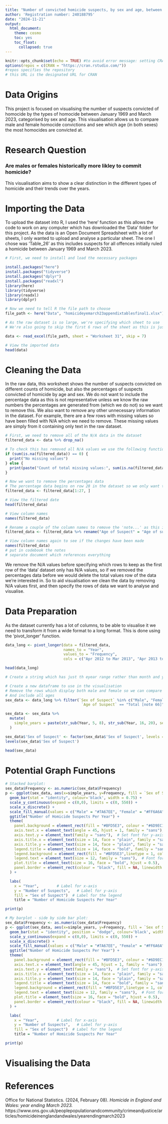 ```yaml
---
title: "Number of convicted homicide suspects, by sex and age, between 1969 and 2023"
author: 'Registration number: 240188795'
date: "2024-11-21"
output:
  html_document:
    theme: cosmo
    toc: yes
    toc_float: 
      collapsed: true
---
```


```r
knitr::opts_chunk$set(echo = TRUE) #to avoid error message: setting CRAN without a mirror
options(repos = c(CRAN = "https://cran.rstudio.com/")) 
#repos specifies the repository 
# this URL is the designated URL for CRAN 
```

# Data Origins
This project is focused on visualising the number of suspects convicted of homocide by the types of homocide between January 1969 and March 2023, categorised by sex and age. This visualisation allows us to compare male and female homocide convictions and see which age (in both sexes) the most homocides are convicted at.

# Research Question
### Are males or females historically more likley to commit homicide?
This visualisation aims to show a clear distinction in the different types of homicide and their trends over the years.

# Importing the Data
To upload the dataset into R, I used the 'here' function as this allows the code to work on any computer which has downloaded the 'Data' folder for this project. 
As the data is an Open Document Spreadsheet with a lot of sheets, I only wanted to upload and analyse a particular sheet. The one I chose was 'Table_26' as this includes suspects for all offences initially ruled a homicide between January 1969 and March 2023. 

```r
# First, we need to install and load the necessary packages

install.packages("here")
install.packages("tidyverse")
install.packages("dplyr")
install.packages("readxl") 
library(here)
library(tidyverse)
library(readxl)
library(dplyr)

# Now we need to tell R the file path to choose
file_path <- here("Data", "homicideyemarch23appendixtablesfinal1.xlsx")

# As the raw dataset is so large, we're specifying which sheet to use
# We're also going to skip the first 6 rows of the sheet as this is just information about the table

data <- read_excel(file_path, sheet = "Worksheet 31", skip = 7)

# View the imported data
head(data)
```

# Cleaning the Data
In the raw data, this worksheet shows the number of suspects convicted on different counts of homicide, but also the percentages of suspects convicted of homicide by age and sex. We do not want to include the percentage data as this is not representative unless we know the raw numbers the percentages are generated from (which we do not) so we want to remove this. We also want to remove any other unnecessary information in the dataset. For example, there are a few rows with missing values so have been filled with N/A which we need to remove. These missing values are simply from it containing only text in the raw dataset.

```r

# First, we need to remove all of the N/A data in the dataset
filtered_data <- data %>% drop_na() 

# To check this has removed all N/A values we use the following function
if (sum(is.na(filtered_data)) == 0) {
  print("No missing values")
} else {
  print(paste("Count of total missing values:", sum(is.na(filtered_data))))
}

# Now we want to remove the percentages data
# The percentage data begins on row 28 in the dataset so we only want to include rows 1 to 27
filtered_data <- filtered_data[1:27, ]

# View the filtered date
head(filtered_data)

# View column names
names(filtered_data)

# Rename a couple of the column names to remove the 'note...' as this is only relevant when viewing the data in Excel
filtered_data <- filtered_data %>% rename("Age of Suspect" = "Age of suspect [note 65]", "Apr 2020 to Mar 2021" = "Apr 2020 to Mar 2021 [note 66]") 

# View column names again to see if the changes have been made
names(filtered_data)
# put in codebook the notes
# separate document which references everything 
```
We remove the N/A values before specifying which rows to keep as the first row of the 'data' dataset only has N/A values, so if we removed the percentages data before we would delete the total values row of the data we're interested in. So to aid visualisation we clean the data by removing N/A values first, and then specify the rows of data we want to analyse and visualise.

# Data Preparation
As the dataset currently has a lot of columns, to be able to visualise it we need to transform it from a wide format to a long format. This is done using the 'pivot_longer' function.

```r
data_long <- pivot_longer(data = filtered_data, 
                          names_to = "Year",
                          values_to = "Frequency",
                          cols = c("Apr 2012 to Mar 2013", "Apr 2013 to Mar 2014", "Apr 2014 to Mar 2015", "Apr 2015 to Mar 2016", "Apr 2016 to Mar 2017", "Apr 2017 to Mar 2018", "Apr 2018 to Mar 2019", "Apr 2019 to Mar 2020", "Apr 2020 to Mar 2021", "Apr 2021 to Mar 2022", "Apr 2022 to Mar 2023"))

head(data_long)
```

```r
# Create a string which has just th eyear range rather than month and year so it is easier to visualise on a graph


```

```r
# Create a new dataframe to use in the visualisation
# Remove the rows which display both male and female so we can compare just male and female
# And include all ages 
sex_data <- data_long %>% filter(`Sex of Suspect` %in% c("Male", "Female") &
                                  `Age of Suspect` == "Total [note 66]")

sex_data <- sex_data %>%
  mutate(
    simple_years = paste(str_sub(Year, 5, 8), str_sub(Year, 16, 20), sep = "-") # Directly create simple_years
  )

sex_data$'Sex of Suspect' <- factor(sex_data$'Sex of Suspect', levels = c("Female", "Male"))
levels(sex_data$'Sex of Suspect')

head(sex_data)
```

# Potential Graph Functions

```r

# Stacked barplot:
sex_data$Frequency <- as.numeric(sex_data$Frequency)
p <- ggplot(sex_data, aes(x=simple_years, y=Frequency, fill = `Sex of Suspect`)) +
  geom_bar(stat = "identity", colour='black', width = 0.75) +
  scale_y_continuous(expand = c(0,0), limits = c(0, 550)) +
  scale_x_discrete() + 
  scale_fill_manual(values = c("Male" = "#7A67EE", "Female" = "#FF6A6A")) +
  ggtitle("Number of Homicide Suspects Per Year") + 
  theme(
    panel.background = element_rect(fill = "#BFD5E3", colour = "#6D9EC1", linetype = "solid"),
    axis.text.x = element_text(angle = 45, hjust = 1, family = "sans"),
    axis.text.y = element_text(family = "sans"),  # Set font for y-axis labels
    axis.title.x = element_text(size = 14, face = "plain", family = "sans"),  # Font for x-axis title
    axis.title.y = element_text(size = 14, face = "plain", family = "sans"),  # Font for y-axis title
    legend.title = element_text(size = 14, face = "bold", family = "sans"),  # Font for legend title
    legend.background = element_rect(fill = "#BFD5E3",linetype = 1, colour = "black", linewidth = 1),
    legend.text = element_text(size = 12, family = "sans"),  # Font for legend labels
    plot.title = element_text(size = 16, face = "bold", hjust = 0.5),
    panel.border = element_rect(colour = "black", fill = NA, linewidth = 2)
  ) +

  labs(
    x = "Year",        # Label for x-axis
    y = "Number of Suspects",   # Label for y-axis
    fill = "Sex of Suspect")  # Label for the legend
    title = "Number of Homicide Suspects Per Year"

print(p)
```
```r
# My barplot - side by side bar plot:
sex_data$Frequency <- as.numeric(sex_data$Frequency)
p <- ggplot(sex_data, aes(x=simple_years, y=Frequency, fill = `Sex of Suspect`)) +
  geom_bar(stat = "identity", position = "dodge", colour='black', width = 0.75) +
  scale_y_continuous(expand = c(0,0), limits = c(0, 550)) +
  scale_x_discrete() + 
  scale_fill_manual(values = c("Male" = "#7A67EE", "Female" = "#FF6A6A")) +
  ggtitle("Number of Homicide Suspects Per Year") + 
  theme(
    panel.background = element_rect(fill = "#BFD5E3", colour = "#6D9EC1", linetype = "solid"),
    axis.text.x = element_text(angle = 45, hjust = 1, family = "sans"),
    axis.text.y = element_text(family = "sans"),  # Set font for y-axis labels
    axis.title.x = element_text(size = 14, face = "plain", family = "sans"),  # Font for x-axis title
    axis.title.y = element_text(size = 14, face = "plain", family = "sans"),  # Font for y-axis title
    legend.title = element_text(size = 14, face = "bold", family = "sans"),  # Font for legend title
    legend.background = element_rect(fill = "#BFD5E3",linetype = 1, colour = "black", linewidth = 1),
    legend.text = element_text(size = 12, family = "sans"),  # Font for legend labels
    plot.title = element_text(size = 16, face = "bold", hjust = 0.5),
    panel.border = element_rect(colour = "black", fill = NA, linewidth = 2)
  ) +

  labs(
    x = "Year",        # Label for x-axis
    y = "Number of Suspects",   # Label for y-axis
    fill = "Sex of Suspect")  # Label for the legend
    title = "Number of Homicide Suspects Per Year"

print(p)
```

# Visualising the Data



# References
Office for National Statistics. (2024, February 08). *Homicide in England and Wales: year ending March 2023.* https://www.ons.gov.uk/peoplepopulationandcommunity/crimeandjustice/articles/homicideinenglandandwales/yearendingmarch2023 
